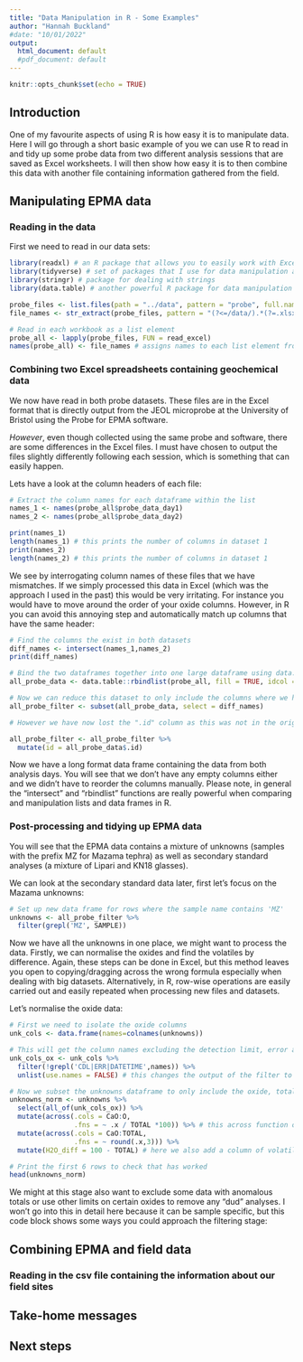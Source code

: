 ```yaml
---
title: "Data Manipulation in R - Some Examples"
author: "Hannah Buckland"
#date: "10/01/2022"
output:
  html_document: default
  #pdf_document: default
---
```


```r
knitr::opts_chunk$set(echo = TRUE)
```

## Introduction

One of my favourite aspects of using R is how easy it is to manipulate data. Here I will go through a short basic example of you we can use R to read in and tidy up some probe data from two different analysis sessions that are saved as Excel worksheets. I will then show how easy it is to then combine this data with another file containing information gathered from the field.

## Manipulating EPMA data
### Reading in the data

First we need to read in our data sets:
```r
library(readxl) # an R package that allows you to easily work with Excel workbooks
library(tidyverse) # set of packages that I use for data manipulation and plotting
library(stringr) # package for dealing with strings 
library(data.table) # another powerful R package for data manipulation

probe_files <- list.files(path = "../data", pattern = "probe", full.names = TRUE) # Look in the data folder and list the files with "probe" in the file name
file_names <- str_extract(probe_files, pattern = "(?<=/data/).*(?=.xlsx)") # extracts the string after "/" and before ".xlsx" 

# Read in each workbook as a list element
probe_all <- lapply(probe_files, FUN = read_excel)
names(probe_all) <- file_names # assigns names to each list element from file_names vector

```
### Combining two Excel spreadsheets containing geochemical data

We now have read in both probe datasets. These files are in the Excel format that is directly output from the JEOL microprobe at the University of Bristol using the Probe for EPMA software. 

*However*, even though collected using the same probe and software, there are some differences in the Excel files. I must have chosen to output the files slightly differently following each session, which is something that can easily happen.

Lets have a look at the column headers of each file:

```r

# Extract the column names for each dataframe within the list
names_1 <- names(probe_all$probe_data_day1) 
names_2 <- names(probe_all$probe_data_day2)

print(names_1)
length(names_1) # this prints the number of columns in dataset 1
print(names_2)
length(names_2) # this prints the number of columns in dataset 1
```

We see by interrogating column names of these files that we have mismatches. If we simply processed this data in Excel (which was the approach I used in the past) this would be very irritating. For instance you would have to move around the order of your oxide columns. However, in R you can avoid this annoying step and automatically match up columns that have the same header:

```r
# Find the columns the exist in both datasets
diff_names <- intersect(names_1,names_2)
print(diff_names)

# Bind the two dataframes together into one large dataframe using data.table
all_probe_data <- data.table::rbindlist(probe_all, fill = TRUE, idcol = TRUE) # by setting fill = TRUE this fills the columns that don't have data and using idcol = TRUE we add a variable for the analysis day called ".id"

# Now we can reduce this dataset to only include the columns where we have data for both analysis sessions
all_probe_filter <- subset(all_probe_data, select = diff_names) 

# However we have now lost the ".id" column as this was not in the original data frames so let's add that back in

all_probe_filter <- all_probe_filter %>%
  mutate(id = all_probe_data$.id)

```

Now we have a long format data frame containing the data from both analysis days. You will see that we don't have any empty columns either and we didn't have to reorder the columns manually. Please note, in general the "intersect" and "rbindlist" functions are really powerful when comparing and manipulation lists and data frames in R.

### Post-processing and tidying up EPMA data 

You will see that the EPMA data contains a mixture of unknowns (samples with the prefix MZ for Mazama tephra) as well as secondary standard analyses (a mixture of Lipari and KN18 glasses). 

We can look at the secondary standard data later, first let's focus on the Mazama unknowns:
```r

# Set up new data frame for rows where the sample name contains 'MZ'
unknowns <- all_probe_filter %>%
  filter(grepl('MZ', SAMPLE))

```

Now we have all the unknowns in one place, we might want to process the data. Firstly, we can normalise the oxides and find the volatiles by difference. Again, these steps can be done in Excel, but this method leaves you open to copying/dragging across the wrong formula especially when dealing with big datasets. Alternatively, in R, row-wise operations are easily carried out and easily repeated when processing new files and datasets.

Let's normalise the oxide data:
```r

# First we need to isolate the oxide columns
unk_cols <- data.frame(names=colnames(unknowns))

# This will get the column names excluding the detection limit, error and date-time columns
unk_cols_ox <- unk_cols %>% 
  filter(!grepl('CDL|ERR|DATETIME',names)) %>%
  unlist(use.names = FALSE) # this changes the output of the filter to a vector

# Now we subset the unknowns dataframe to only include the oxide, total and sample columns and normalise the data to 100%
unknowns_norm <- unknowns %>%
  select(all_of(unk_cols_ox)) %>%
  mutate(across(.cols = CaO:O,
                .fns = ~ .x / TOTAL *100)) %>% # this across function only performs the function on the specified columns 
  mutate(across(.cols = CaO:TOTAL,
                .fns = ~ round(.x,3))) %>%
  mutate(H2O_diff = 100 - TOTAL) # here we also add a column of volatiles by difference

# Print the first 6 rows to check that has worked
head(unknowns_norm)

```

We might at this stage also want to exclude some data with anomalous totals or use other limits on certain oxides to remove any "dud" analyses. I won't go into this in detail here because it can be sample specific, but this code block shows some ways you could approach the filtering stage:

## Combining EPMA and field data

### Reading in the csv file containing the information about our field sites

## Take-home messages



## Next steps